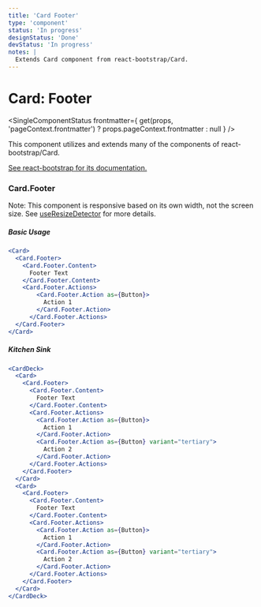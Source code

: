 ```yaml
---
title: 'Card Footer'
type: 'component'
status: 'In progress'
designStatus: 'Done'
devStatus: 'In progress'
notes: |
  Extends Card component from react-bootstrap/Card.
---
```



# Card: Footer

<SingleComponentStatus
  frontmatter={
    get(props, 'pageContext.frontmatter') ? props.pageContext.frontmatter : null
  }
/>

<p>This component utilizes and extends many of the components of react-bootstrap/Card.</p>
<p>
  <a href="https://react-bootstrap.github.io/components/cards/" target="_blank" rel="noopener noreferrer">
    See react-bootstrap for its documentation.
  </a>
</p>

### Card.Footer

<p>
  Note: This component is responsive based on its own width, not the screen size. See <a href="/hooks/useResizeDetector">useResizeDetector</a> for more details.
</p>

##### Basic Usage

```jsx live
<Card>
  <Card.Footer>
    <Card.Footer.Content>
      Footer Text
    </Card.Footer.Content>
    <Card.Footer.Actions>
        <Card.Footer.Action as={Button}>
          Action 1
        </Card.Footer.Action>
      </Card.Footer.Actions>
  </Card.Footer>
</Card>
```

##### Kitchen Sink

```jsx live
<CardDeck>
  <Card>
    <Card.Footer>
      <Card.Footer.Content>
        Footer Text
      </Card.Footer.Content>
      <Card.Footer.Actions>
        <Card.Footer.Action as={Button}>
          Action 1
        </Card.Footer.Action>
        <Card.Footer.Action as={Button} variant="tertiary">
          Action 2
        </Card.Footer.Action>
      </Card.Footer.Actions>
    </Card.Footer>
  </Card>
  <Card>
    <Card.Footer>
      <Card.Footer.Content>
        Footer Text
      </Card.Footer.Content>
      <Card.Footer.Actions>
        <Card.Footer.Action as={Button}>
          Action 1
        </Card.Footer.Action>
        <Card.Footer.Action as={Button} variant="tertiary">
          Action 2
        </Card.Footer.Action>
      </Card.Footer.Actions>
    </Card.Footer>
  </Card>
</CardDeck>
```
